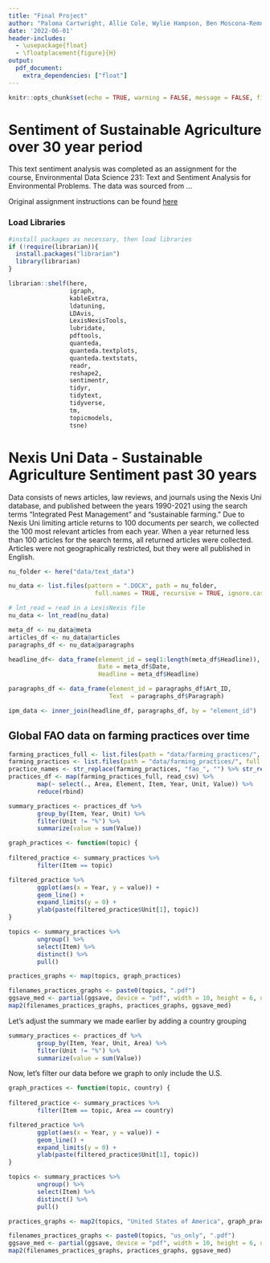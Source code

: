 ```yaml
---
title: "Final Project"
author: "Paloma Cartwright, Allie Cole, Wylie Hampson, Ben Moscona-Remnitz, Julia Parish"
date: '2022-06-01'
header-includes:
  - \usepackage{float}
  - \floatplacement{figure}{H}
output: 
  pdf_document:
    extra_dependencies: ["float"]
---
```


```r
knitr::opts_chunk$set(echo = TRUE, warning = FALSE, message = FALSE, fig.pos='!H')
```

# Sentiment of Sustainable Agriculture over 30 year period

This text sentiment analysis was completed as an assignment for the course, Environmental Data Science 231: Text and Sentiment Analysis for Environmental Problems. The data was sourced from  ...

Original assignment instructions can be found [here](https://maro406.github.io/EDS_231-text-sentiment/Group_Project.html)

### Load Libraries

```r
#install packages as necessary, then load libraries
if (!require(librarian)){
  install.packages("librarian")
  library(librarian)
}

librarian::shelf(here,
                 igraph,
                 kableExtra,
                 ldatuning,
                 LDAvis,
                 LexisNexisTools,
                 lubridate,
                 pdftools,
                 quanteda,
                 quanteda.textplots,
                 quanteda.textstats,
                 readr,
                 reshape2,
                 sentimentr,
                 tidyr,
                 tidytext,
                 tidyverse,
                 tm,
                 topicmodels,
                 tsne)
```


# Nexis Uni Data - Sustainable Agriculture Sentiment past 30 years

Data consists of news articles, law reviews, and journals using the Nexis Uni database, and published between the years 1990-2021 using the search terms “Integrated Pest Management” and “sustainable farming.” Due to Nexis Uni limiting article returns to 100 documents per search, we collected the 100 most relevant articles from each year. When a year returned less than 100 articles for the search terms, all returned articles were collected. Articles were not geographically restricted, but they were all published in English. 

```r
nu_folder <- here("data/text_data")

nu_data <- list.files(pattern = ".DOCX", path = nu_folder, 
                        full.names = TRUE, recursive = TRUE, ignore.case = TRUE)

# lnt_read = read in a LexisNexis file
nu_data <- lnt_read(nu_data) 
```

```r
meta_df <- nu_data@meta
articles_df <- nu_data@articles
paragraphs_df <- nu_data@paragraphs
```

```r

headline_df<- data_frame(element_id = seq(1:length(meta_df$Headline)), 
                         Date = meta_df$Date, 
                         Headline = meta_df$Headline)

paragraphs_df <- data_frame(element_id = paragraphs_df$Art_ID, 
                            Text  = paragraphs_df$Paragraph)

ipm_data <- inner_join(headline_df, paragraphs_df, by = "element_id")
```


## Global FAO data on farming practices over time
```r
farming_practices_full <- list.files(path = "data/farming_practices/", full.names = T)
farming_practices <- list.files(path = "data/farming_practices/", full.names = F)
practice_names <- str_replace(farming_practices, "fao_", "") %>% str_replace(".csv", "")
practices_df <- map(farming_practices_full, read_csv) %>% 
        map(~ select(., Area, Element, Item, Year, Unit, Value)) %>% 
        reduce(rbind)
```

```r
summary_practices <- practices_df %>% 
        group_by(Item, Year, Unit) %>% 
        filter(Unit != "%") %>% 
        summarize(value = sum(Value))
```

```r
graph_practices <- function(topic) {
        
filtered_practice <- summary_practices %>% 
        filter(Item == topic)

filtered_practice %>% 
        ggplot(aes(x = Year, y = value)) + 
        geom_line() + 
        expand_limits(y = 0) +
        ylab(paste(filtered_practice$Unit[1], topic))
}

topics <- summary_practices %>%
        ungroup() %>% 
        select(Item) %>% 
        distinct() %>% 
        pull()

practices_graphs <- map(topics, graph_practices)
```

```r
filenames_practices_graphs <- paste0(topics, ".pdf")
ggsave_med <- partial(ggsave, device = "pdf", width = 10, height = 6, units = "in")
map2(filenames_practices_graphs, practices_graphs, ggsave_med)
```

Let's adjust the summary we made earlier by adding a country grouping
```r
summary_practices <- practices_df %>% 
        group_by(Item, Year, Unit, Area) %>% 
        filter(Unit != "%") %>% 
        summarize(value = sum(Value))
```

Now, let's filter our data before we graph to only include the U.S.
```r
graph_practices <- function(topic, country) {
        
filtered_practice <- summary_practices %>% 
        filter(Item == topic, Area == country)

filtered_practice %>% 
        ggplot(aes(x = Year, y = value)) + 
        geom_line() + 
        expand_limits(y = 0) +
        ylab(paste(filtered_practice$Unit[1], topic))
}

topics <- summary_practices %>%
        ungroup() %>% 
        select(Item) %>% 
        distinct() %>% 
        pull()

practices_graphs <- map2(topics, "United States of America", graph_practices)
```

```r
filenames_practices_graphs <- paste0(topics, "us_only", ".pdf")
ggsave_med <- partial(ggsave, device = "pdf", width = 10, height = 6, units = "in")
map2(filenames_practices_graphs, practices_graphs, ggsave_med)
```



